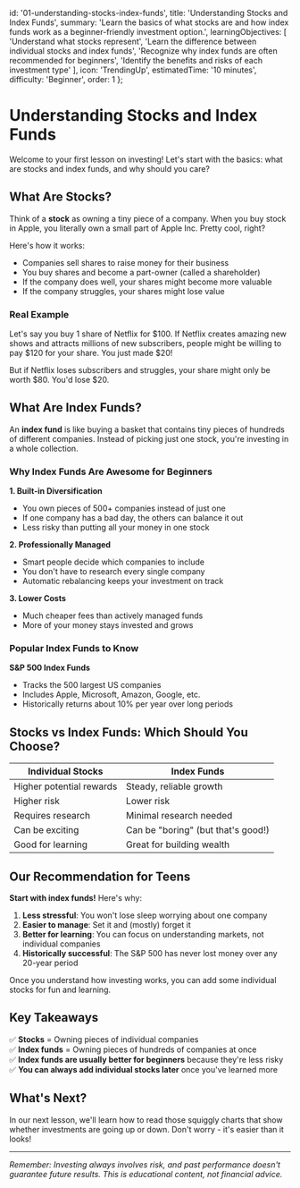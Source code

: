   id: '01-understanding-stocks-index-funds',
  title: 'Understanding Stocks and Index Funds',
  summary: 'Learn the basics of what stocks are and how index funds work as a beginner-friendly investment option.',
  learningObjectives: [
    'Understand what stocks represent',
    'Learn the difference between individual stocks and index funds',
    'Recognize why index funds are often recommended for beginners',
    'Identify the benefits and risks of each investment type'
  ],
  icon: 'TrendingUp',
  estimatedTime: '10 minutes',
  difficulty: 'Beginner',
  order: 1
};

# Understanding Stocks and Index Funds

Welcome to your first lesson on investing! Let's start with the basics: what are stocks and index funds, and why should you care?

## What Are Stocks?

Think of a **stock** as owning a tiny piece of a company. When you buy stock in Apple, you literally own a small part of Apple Inc. Pretty cool, right?

Here's how it works:
- Companies sell shares to raise money for their business
- You buy shares and become a part-owner (called a shareholder)  
- If the company does well, your shares might become more valuable
- If the company struggles, your shares might lose value

### Real Example
Let's say you buy 1 share of Netflix for $100. If Netflix creates amazing new shows and attracts millions of new subscribers, people might be willing to pay $120 for your share. You just made $20!

But if Netflix loses subscribers and struggles, your share might only be worth $80. You'd lose $20.

## What Are Index Funds?

An **index fund** is like buying a basket that contains tiny pieces of hundreds of different companies. Instead of picking just one stock, you're investing in a whole collection.

### Why Index Funds Are Awesome for Beginners

**1. Built-in Diversification**
- You own pieces of 500+ companies instead of just one
- If one company has a bad day, the others can balance it out
- Less risky than putting all your money in one stock

**2. Professionally Managed**
- Smart people decide which companies to include
- You don't have to research every single company
- Automatic rebalancing keeps your investment on track

**3. Lower Costs**
- Much cheaper fees than actively managed funds
- More of your money stays invested and grows

### Popular Index Funds to Know

**S&P 500 Index Funds**
- Tracks the 500 largest US companies
- Includes Apple, Microsoft, Amazon, Google, etc.
- Historically returns about 10% per year over long periods

## Stocks vs Index Funds: Which Should You Choose?

| Individual Stocks | Index Funds |
|------------------|-------------|
| Higher potential rewards | Steady, reliable growth |
| Higher risk | Lower risk |
| Requires research | Minimal research needed |
| Can be exciting | Can be "boring" (but that's good!) |
| Good for learning | Great for building wealth |

## Our Recommendation for Teens

**Start with index funds!** Here's why:

1. **Less stressful**: You won't lose sleep worrying about one company
2. **Easier to manage**: Set it and (mostly) forget it
3. **Better for learning**: You can focus on understanding markets, not individual companies
4. **Historically successful**: The S&P 500 has never lost money over any 20-year period

Once you understand how investing works, you can add some individual stocks for fun and learning.

## Key Takeaways

✅ **Stocks** = Owning pieces of individual companies  
✅ **Index funds** = Owning pieces of hundreds of companies at once  
✅ **Index funds are usually better for beginners** because they're less risky  
✅ **You can always add individual stocks later** once you've learned more  

## What's Next?

In our next lesson, we'll learn how to read those squiggly charts that show whether investments are going up or down. Don't worry - it's easier than it looks!

---

*Remember: Investing always involves risk, and past performance doesn't guarantee future results. This is educational content, not financial advice.*